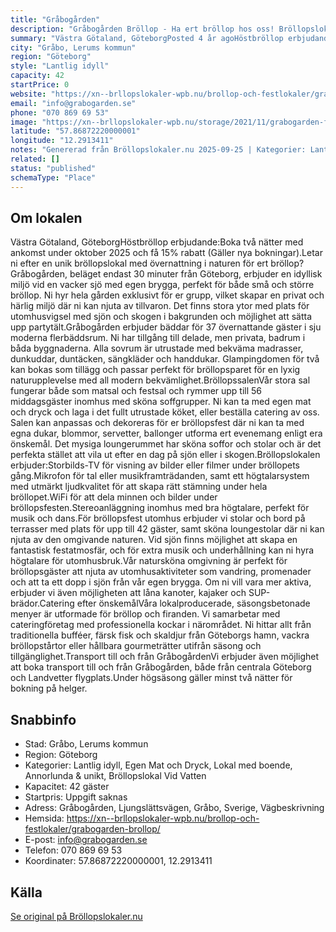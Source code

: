 ```yaml
---
title: "Gråbogården"
description: "Gråbogården Bröllop - Ha ert bröllop hos oss! Bröllopslokal göteborg. Skicka gärna en förfrågan så hjälper vi Er!"
summary: "Västra Götaland, GöteborgPosted 4 år agoHöstbröllop erbjudande:Boka två nätter med ankomst under oktober 2025 och få 15% rabatt (Gäller nya bokningar).Letar ni efter en unik bröllopslokal med…"
city: "Gråbo, Lerums kommun"
region: "Göteborg"
style: "Lantlig idyll"
capacity: 42
startPrice: 0
website: "https://xn--brllopslokaler-wpb.nu/brollop-och-festlokaler/grabogarden-brollop/"
email: "info@grabogarden.se"
phone: "070 869 69 53"
image: "https://xn--brllopslokaler-wpb.nu/storage/2021/11/grabogarden-festlokal-festvaning-grabo-26.webp"
latitude: "57.86872220000001"
longitude: "12.2913411"
notes: "Genererad från Bröllopslokaler.nu 2025-09-25 | Kategorier: Lantlig idyll, Egen Mat och Dryck, Lokal med boende, Annorlunda & unikt, Bröllopslokal Vid Vatten"
related: []
status: "published"
schemaType: "Place"
---
```


## Om lokalen

Västra Götaland, GöteborgHöstbröllop erbjudande:Boka två nätter med ankomst under oktober 2025 och få 15% rabatt (Gäller nya bokningar).Letar ni efter en unik bröllopslokal med övernattning i naturen för ert bröllop? Gråbogården, beläget endast 30 minuter från Göteborg, erbjuder en idyllisk miljö vid en vacker sjö med egen brygga, perfekt för både små och större bröllop. Ni hyr hela gården exklusivt för er grupp, vilket skapar en privat och härlig miljö där ni kan njuta av tillvaron. Det finns stora ytor med plats för utomhusvigsel med sjön och skogen i bakgrunden och möjlighet att sätta upp partytält.Gråbogården erbjuder bäddar för 37 övernattande gäster i sju moderna flerbäddsrum. Ni har tillgång till delade, men privata, badrum i båda byggnaderna. Alla sovrum är utrustade med bekväma madrasser, dunkuddar, duntäcken, sängkläder och handdukar. Glampingdomen för två kan bokas som tillägg och passar perfekt för bröllopsparet för en lyxig naturupplevelse med all modern bekvämlighet.BröllopssalenVår stora sal fungerar både som matsal och festsal och rymmer upp till 56 middagsgäster inomhus med sköna soffgrupper. Ni kan ta med egen mat och dryck och laga i det fullt utrustade köket, eller beställa catering av oss. Salen kan anpassas och dekoreras för er bröllopsfest där ni kan ta med egna dukar, blommor, servetter, ballonger utforma ert evenemang enligt era önskemål. Det mysiga loungerummet har sköna soffor och stolar och är det perfekta stället att vila ut efter en dag på sjön eller i skogen.Bröllopslokalen erbjuder:Storbilds-TV för visning av bilder eller filmer under bröllopets gång.Mikrofon för tal eller musikframträdanden, samt ett högtalarsystem med utmärkt ljudkvalitet för att skapa rätt stämning under hela bröllopet.WiFi för att dela minnen och bilder under bröllopsfesten.Stereoanläggning inomhus med bra högtalare, perfekt för musik och dans.För bröllopsfest utomhus erbjuder vi stolar och bord på terrasser med plats för upp till 42 gäster, samt sköna loungestolar där ni kan njuta av den omgivande naturen. Vid sjön finns möjlighet att skapa en fantastisk festatmosfär, och för extra musik och underhållning kan ni hyra högtalare för utomhusbruk.Vår natursköna omgivning är perfekt för bröllopsgäster att njuta av utomhusaktiviteter som vandring, promenader och att ta ett dopp i sjön från vår egen brygga. Om ni vill vara mer aktiva, erbjuder vi även möjligheten att låna kanoter, kajaker och SUP-brädor.Catering efter önskemålVåra lokalproducerade, säsongsbetonade menyer är utformade för bröllop och firanden. Vi samarbetar med cateringföretag med professionella kockar i närområdet. Ni hittar allt från traditionella bufféer, färsk fisk och skaldjur från Göteborgs hamn, vackra bröllopstårtor eller hållbara gourmeträtter utifrån säsong och tillgänglighet.Transport till och från GråbogårdenVi erbjuder även möjlighet att boka transport till och från Gråbogården, både från centrala Göteborg och Landvetter flygplats.Under högsäsong gäller minst två nätter för bokning på helger.

## Snabbinfo

- Stad: Gråbo, Lerums kommun
- Region: Göteborg
- Kategorier: Lantlig idyll, Egen Mat och Dryck, Lokal med boende, Annorlunda & unikt, Bröllopslokal Vid Vatten
- Kapacitet: 42 gäster
- Startpris: Uppgift saknas
- Adress: Gråbogården, Ljungslättsvägen, Gråbo, Sverige, Vägbeskrivning
- Hemsida: https://xn--brllopslokaler-wpb.nu/brollop-och-festlokaler/grabogarden-brollop/
- E-post: info@grabogarden.se
- Telefon: 070 869 69 53
- Koordinater: 57.86872220000001, 12.2913411

## Källa

[Se original på Bröllopslokaler.nu](https://xn--brllopslokaler-wpb.nu/brollop-och-festlokaler/grabogarden-brollop/)
